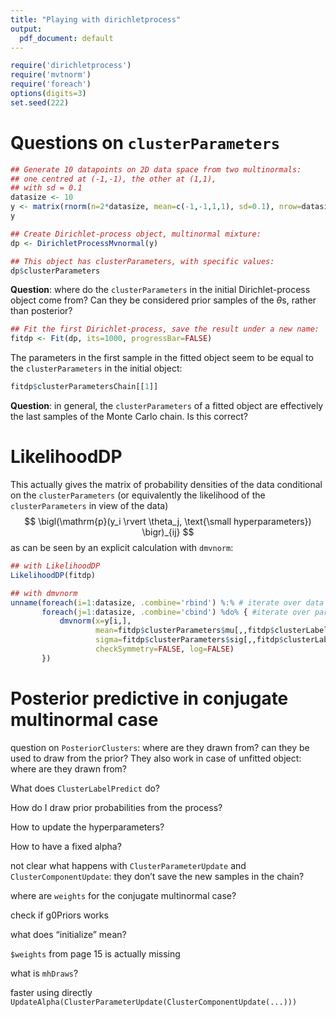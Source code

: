 ```yaml
---
title: "Playing with dirichletprocess"
output:
  pdf_document: default
---
```


```r
require('dirichletprocess')
require('mvtnorm')
require('foreach')
options(digits=3)
set.seed(222)
```
# Questions on `clusterParameters`

```r
## Generate 10 datapoints on 2D data space from two multinormals:
## one centred at (-1,-1), the other at (1,1),
## with sd = 0.1
datasize <- 10
y <- matrix(rnorm(n=2*datasize, mean=c(-1,-1,1,1), sd=0.1), nrow=datasize, ncol=2, byrow=TRUE)
y

## Create Dirichlet-process object, multinormal mixture:
dp <- DirichletProcessMvnormal(y)

## This object has clusterParameters, with specific values:
dp$clusterParameters
```

**Question**: where do the `clusterParameters` in the initial
Dirichlet-process object come from? Can they be considered prior samples of
the $\theta$s, rather than posterior?


```r
## Fit the first Dirichlet-process, save the result under a new name:
fitdp <- Fit(dp, its=1000, progressBar=FALSE)
```

The parameters in the first sample in the fitted object seem to be equal to
the `clusterParameters` in the initial object:

```r
fitdp$clusterParametersChain[[1]]
```

**Question**: in general, the `clusterParameters` of a fitted object are
effectively the last samples of the Monte Carlo chain. Is this correct?



# LikelihoodDP

This actually gives the matrix of probability densities of the data
conditional on the `clusterParameters` (or equivalently the likelihood of
the `clusterParameters` in view of the data)
$$
\bigl(\mathrm{p}(y_i \rvert \theta_j, \text{\small
hyperparameters})
\bigr)_{ij}
$$
as can be seen by an explicit calculation with `dmvnorm`:

```r
## with LikelihoodDP
LikelihoodDP(fitdp)

## with dmvnorm
unname(foreach(i=1:datasize, .combine='rbind') %:% # iterate over data
       foreach(j=1:datasize, .combine='cbind') %do% { #iterate over params
           dmvnorm(x=y[i,],
                   mean=fitdp$clusterParameters$mu[,,fitdp$clusterLabels[j]],
                   sigma=fitdp$clusterParameters$sig[,,fitdp$clusterLabels[j]],
                   checkSymmetry=FALSE, log=FALSE)
       })
```

# Posterior predictive in conjugate multinormal case





question on `PosteriorClusters`:
where are they drawn from?
can they be used to draw from the prior?
They also work in case of unfitted object: where are they drawn from?

What does `ClusterLabelPredict` do?

How do I draw prior probabilities from the process?

How to update the hyperparameters?

How to have a fixed alpha?

not clear what happens with `ClusterParameterUpdate` and
`ClusterComponentUpdate`: they don't save the new samples in the chain?

where are `weights` for the conjugate multinormal case?

check if g0Priors works

what does "initialize" mean?

`$weights` from page 15 is actually missing

what is `mhDraws`?

faster using directly
`UpdateAlpha(ClusterParameterUpdate(ClusterComponentUpdate(...)))`

